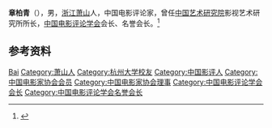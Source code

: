 '''章柏青'''（{{bd|1943年|}}），男，[[浙江|浙江]][[萧山|萧山]]人，中国电影评论家，曾任[[中国艺术研究院|中国艺术研究院]]影视艺术研究所所长，[[中国电影评论学会|中国电影评论学会]]会长、名誉会长。<ref>{{Cite book|title=中国电影电视艺术家辞典|author=何厚桢主编|publisher=中国学术期刊（光盘版）电子杂志社|year=2007|isbn=|location=北京|pages=}}</ref>

== 参考资料 ==
{{reflist}}

{{中国人物小作品}}
{{中国电影家协会第六届理事会}}

{{Authority control}}
{{DEFAULTSORT:Zhang章}}
[[Category:章姓|Bai]]
[[Category:萧山人|Category:萧山人]]
[[Category:杭州大学校友|Category:杭州大学校友]]
[[Category:中国影评人|Category:中国影评人]]
[[Category:中国电影家协会会员|Category:中国电影家协会会员]]
[[Category:中国电影家协会理事|Category:中国电影家协会理事]]
[[Category:中国电影评论学会会长|Category:中国电影评论学会会长]]
[[Category:中国电影评论学会名誉会长|Category:中国电影评论学会名誉会长]]